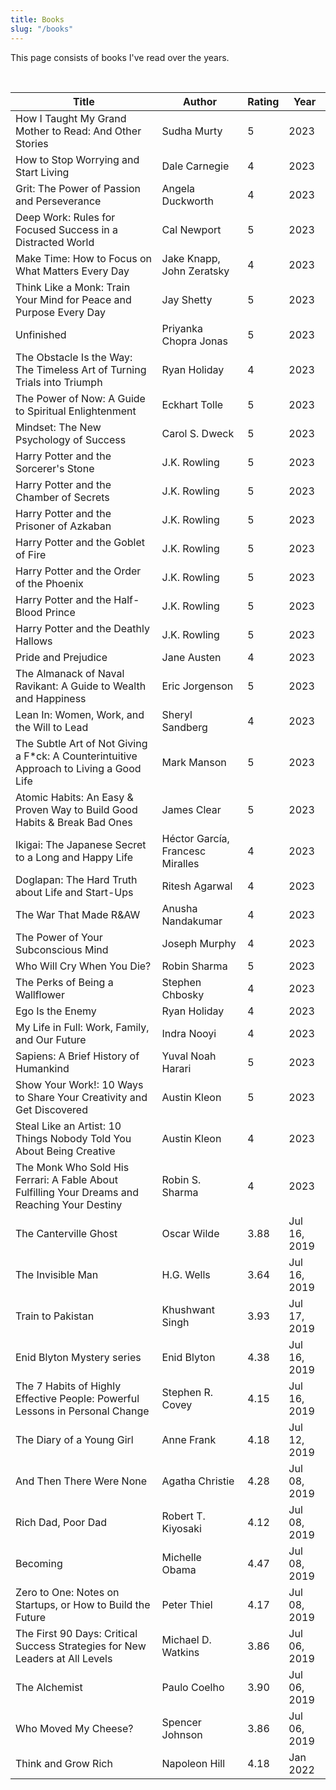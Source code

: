 ```yaml
---
title: Books
slug: "/books"
---
```


This page consists of books I've read over the years.

<br />

| Title                                                                                         | Author                           | Rating | Year         |
| --------------------------------------------------------------------------------------------- | -------------------------------- | ------ | ------------ |
| How I Taught My Grand Mother to Read: And Other Stories                                       | Sudha Murty                      | 5      | 2023         |
| How to Stop Worrying and Start Living                                                         | Dale Carnegie                    | 4      | 2023         |
| Grit: The Power of Passion and Perseverance                                                   | Angela Duckworth                 | 4      | 2023         |
| Deep Work: Rules for Focused Success in a Distracted World                                    | Cal Newport                      | 5      | 2023         |
| Make Time: How to Focus on What Matters Every Day                                             | Jake Knapp, John Zeratsky        | 4      | 2023         |
| Think Like a Monk: Train Your Mind for Peace and Purpose Every Day                            | Jay Shetty                       | 5      | 2023         |
| Unfinished                                                                                    | Priyanka Chopra Jonas            | 5      | 2023         |
| The Obstacle Is the Way: The Timeless Art of Turning Trials into Triumph                      | Ryan Holiday                     | 4      | 2023         |
| The Power of Now: A Guide to Spiritual Enlightenment                                          | Eckhart Tolle                    | 5      | 2023         |
| Mindset: The New Psychology of Success                                                        | Carol S. Dweck                   | 5      | 2023         |
| Harry Potter and the Sorcerer's Stone                                                         | J.K. Rowling                     | 5      | 2023         |
| Harry Potter and the Chamber of Secrets                                                       | J.K. Rowling                     | 5      | 2023         |
| Harry Potter and the Prisoner of Azkaban                                                      | J.K. Rowling                     | 5      | 2023         |
| Harry Potter and the Goblet of Fire                                                           | J.K. Rowling                     | 5      | 2023         |
| Harry Potter and the Order of the Phoenix                                                     | J.K. Rowling                     | 5      | 2023         |
| Harry Potter and the Half-Blood Prince                                                        | J.K. Rowling                     | 5      | 2023         |
| Harry Potter and the Deathly Hallows                                                          | J.K. Rowling                     | 5      | 2023         |
| Pride and Prejudice                                                                           | Jane Austen                      | 4      | 2023         |
| The Almanack of Naval Ravikant: A Guide to Wealth and Happiness                               | Eric Jorgenson                   | 5      | 2023         |
| Lean In: Women, Work, and the Will to Lead                                                    | Sheryl Sandberg                  | 4      | 2023         |
| The Subtle Art of Not Giving a F\*ck: A Counterintuitive Approach to Living a Good Life       | Mark Manson                      | 5      | 2023         |
| Atomic Habits: An Easy & Proven Way to Build Good Habits & Break Bad Ones                     | James Clear                      | 5      | 2023         |
| Ikigai: The Japanese Secret to a Long and Happy Life                                          | Héctor García, Francesc Miralles | 4      | 2023         |
| Doglapan: The Hard Truth about Life and Start-Ups                                             | Ritesh Agarwal                   | 4      | 2023         |
| The War That Made R&AW                                                                        | Anusha Nandakumar                | 4      | 2023         |
| The Power of Your Subconscious Mind                                                           | Joseph Murphy                    | 4      | 2023         |
| Who Will Cry When You Die?                                                                    | Robin Sharma                     | 5      | 2023         |
| The Perks of Being a Wallflower                                                               | Stephen Chbosky                  | 4      | 2023         |
| Ego Is the Enemy                                                                              | Ryan Holiday                     | 4      | 2023         |
| My Life in Full: Work, Family, and Our Future                                                 | Indra Nooyi                      | 4      | 2023         |
| Sapiens: A Brief History of Humankind                                                         | Yuval Noah Harari                | 5      | 2023         |
| Show Your Work!: 10 Ways to Share Your Creativity and Get Discovered                          | Austin Kleon                     | 5      | 2023         |
| Steal Like an Artist: 10 Things Nobody Told You About Being Creative                          | Austin Kleon                     | 4      | 2023         |
| The Monk Who Sold His Ferrari: A Fable About Fulfilling Your Dreams and Reaching Your Destiny | Robin S. Sharma                  | 4      | 2023         |
| The Canterville Ghost                                                                         | Oscar Wilde                      | 3.88   | Jul 16, 2019 |
| The Invisible Man                                                                             | H.G. Wells                       | 3.64   | Jul 16, 2019 |
| Train to Pakistan                                                                             | Khushwant Singh                  | 3.93   | Jul 17, 2019 |
| Enid Blyton Mystery series                                                                    | Enid Blyton                      | 4.38   | Jul 16, 2019 |
| The 7 Habits of Highly Effective People: Powerful Lessons in Personal Change                  | Stephen R. Covey                 | 4.15   | Jul 16, 2019 |
| The Diary of a Young Girl                                                                     | Anne Frank                       | 4.18   | Jul 12, 2019 |
| And Then There Were None                                                                      | Agatha Christie                  | 4.28   | Jul 08, 2019 |
| Rich Dad, Poor Dad                                                                            | Robert T. Kiyosaki               | 4.12   | Jul 08, 2019 |
| Becoming                                                                                      | Michelle Obama                   | 4.47   | Jul 08, 2019 |
| Zero to One: Notes on Startups, or How to Build the Future                                    | Peter Thiel                      | 4.17   | Jul 08, 2019 |
| The First 90 Days: Critical Success Strategies for New Leaders at All Levels                  | Michael D. Watkins               | 3.86   | Jul 06, 2019 |
| The Alchemist                                                                                 | Paulo Coelho                     | 3.90   | Jul 06, 2019 |
| Who Moved My Cheese?                                                                          | Spencer Johnson                  | 3.86   | Jul 06, 2019 |
| Think and Grow Rich                                                                           | Napoleon Hill                    | 4.18   | Jan 2022     |
